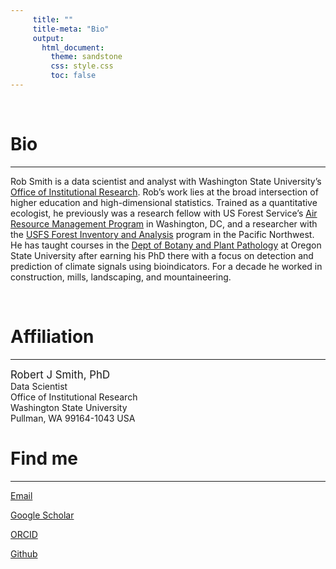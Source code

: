 ```yaml
---
     title: ""
     title-meta: "Bio"
     output:
       html_document:
         theme: sandstone
         css: style.css
         toc: false
---
```

\  

# Bio
******  

Rob Smith is a data scientist and analyst with Washington State University's [Office of Institutional Research](https://ir.wsu.edu/){target="_blank"}.  Rob's work lies at the broad intersection of higher education and high-dimensional statistics.  Trained as a quantitative ecologist, he previously was a research fellow with US Forest Service's [Air Resource Management Program](https://www.fs.fed.us/air/index.htm){target="_blank"} in Washington, DC, and a researcher with the [USFS Forest Inventory and Analysis](https://www.fs.usda.gov/pnw/program/rma){target="_blank"} program in the Pacific Northwest.  He has taught courses in the [Dept of Botany and Plant Pathology](https://bpp.oregonstate.edu){target="_blank"} at Oregon State University after earning his PhD there with a focus on detection and prediction of climate signals using bioindicators.  For a decade he worked in construction, mills, landscaping, and mountaineering.  

<!-- \   -->

<!-- # Keywords -->
<!-- ******   -->

<!-- Air quality; biogeography; climate effects; climate mitigation; community ecology; disturbances; ecology; forecasting; forestry; lichens; open-source software; plant ecology; statistics; vegetation.   -->

\  

# Affiliation
******

<span style='font-size: 1.2em;'>Robert J Smith, PhD</span>  
Data Scientist  
Office of Institutional Research  
Washington State University  
Pullman, WA 99164-1043 USA  


# Find me
******

[Email](mailto:rob.smith@wsu.edu){target="_blank"}

[Google Scholar](https://scholar.google.com/citations?user=irFda2YAAAAJ){target="_blank"}

[ORCID](http://orcid.org/0000-0001-5085-634X){target="_blank"}

[Github](https://github.com/phytomosaic/){target="_blank"}
